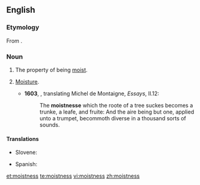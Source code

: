 ==English==
===Etymology===
From {{suffix|moist|ness}}.

===Noun===
{{en-noun|-}}

# The property of being [[moist]].
# {{obsolete}} [[moisture|Moisture]].
#*'''1603''', {{w|John Florio}}, translating Michel de Montaigne, ''Essays'', II.12:
#*:The '''moistnesse''' which the roote of a tree suckes becomes a trunke, a leafe, and fruite: And the aire being but one, applied unto a trumpet, becommoth diverse in a thousand sorts of sounds.

====Translations====
{{trans-top|moistness}}
* Slovene: {{t-|sl|vlažnost|alt=vlážnost}}
{{trans-mid}}
* Spanish: {{t-|es|humedad|f}}
{{trans-bottom}}

[[et:moistness]]
[[te:moistness]]
[[vi:moistness]]
[[zh:moistness]]